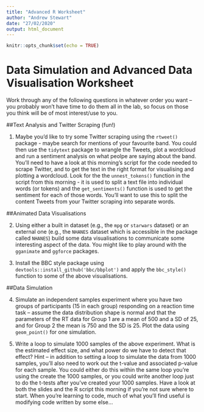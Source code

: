 ```yaml
---
title: "Advanced R Worksheet"
author: "Andrew Stewart"
date: "27/02/2020"
output: html_document
---
```


```r
knitr::opts_chunk$set(echo = TRUE)
```
# Data Simulation and Advanced Data Visualisation Worksheet

Work through any of the following questions in whatever order you want – you probably won’t have time to do them all in the lab, so focus on those you think will be of most interest/use to you.

##Text Analysis and Twitter Scraping (fun!)

1. Maybe you'd like to try some Twitter scraping using the `rtweet()` package - maybe search for mentions of your favourite band. You could then use the `tidytext` package to wrangle the Tweets, plot a wordcloud and run a sentiment analysis on what peolpe are saying about the band. You’ll need to have a look at this morning’s script for the code needed to scrape Twitter, and to get the text in the right format for visualising and plotting a wordcloud. Look for the the `unnest_tokens()` function in the script from this morning - it is used to split a text file into individual words (or tokens) and the `get_sentiments()` function is used to get the sentiment for each of those words. You'll want to use this to split the content Tweets from your Twitter scraping into separate words.  

##Animated Data Visualisations

2. Using either a built in dataset (e.g., the `mpg` or `starwars` dataset) or an external one (e.g., the `NHANES` dataset which is accessible in the package called `NHANES`) build some data visualisations to communicate some interesting aspect of the data. You might like to play around with the `gganimate` and `ggforce` packages.

3. Install the BBC style package using `devtools::install_github('bbc/bbplot')` and apply the `bbc_style()` function to some of the above visualisations.

##Data Simulation

4. Simulate an independent samples experiment where you have two groups of participants (15 in each group) responding on a reaction time task – assume the data distribution shape is normal and that the parameters of the RT data for Group 1 are a mean of 500 and a SD of 25, and for Group 2 the mean is 750 and the SD is 25. Plot the data using `geom_point()` for one simulation.

5. Write a loop to simulate 1000 samples of the above experiment. What is the estimated effect size, and what power do we have to detect that effect? Hint – in addition to setting a loop to simulate the data from 1000 samples, you’ll also need to work out the t-value and associated p-value for each sample. You could either do this within the same loop you’re using the create the 1000 samples, or you could write another loop just to do the t-tests after you’ve created your 1000 samples. Have a look at both the slides and the R script this morning if you’re not sure where to start. When you’re learning to code, much of what you’ll find useful is modifying code written by some else…
